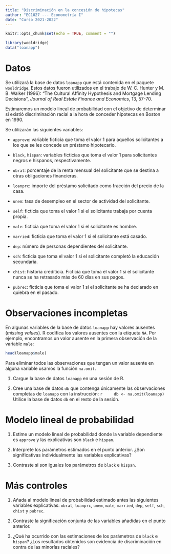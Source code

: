 ```yaml
---
title: "Discriminación en la concesión de hipotecas"
author: "EC1027 --- Econometría I"
date: "Curso 2021-2022"
---
```


```r
knitr::opts_chunk$set(echo = TRUE, comment = "")
```


```r
library(wooldridge)
data("loanapp")
```

# Datos

Se utilizará la base de datos `loanapp` que está contenida en el paquete `wooldridge`. Estos datos fueron utilizados en el trabajo de W. C. Hunter y M. B. Walker (1996): "The Cultural Affinity Hypothesis and Mortgage Lending Decisions", *Journal of Real Estate Finance and Economics*, 13, 57-70.

Estimaremos un modelo lineal de probabilidad con el objetivo de determinar si existió discriminación racial a la hora de conceder hipotecas en Boston en 1990.

Se utilizarán las siguientes variables:

- `approve`: variable ficticia que toma el valor 1 para aquellos solicitantes a los que se les concede un préstamo hipotecario.

- `black`, `hispan`: variables ficticias que toma el valor 1 para solicitantes negros e hispanos, respectivamente.

- `obrat`: porcentaje de la renta mensual del solicitante que se destina a otras obligaciones financieras. 

- `loanprc`: importe del préstamo solicitado como fracción del precio de la casa.

- `unem`: tasa de desempleo en el sector de actividad del solicitante.

- `self`: ficticia que toma el valor 1 si el solicitante trabaja por cuenta propia.

- `male`: ficticia que toma el valor 1 si el solicitante es hombre.

- `married`: ficticia que toma el valor 1 si el solicitante está casado.

- `dep`: número de personas dependientes del solicitante.

- `sch`: ficticia que toma el valor 1 si el solicitante completó la educación secundaria.

- `chist`: historia crediticia. Ficticia que toma el valor 1 si el solicitante nunca se ha retrasado más de 60 días en sus pagos.

- `pubrec`: ficticia que toma el valor 1 si el solicitante se ha declarado en quiebra en el pasado.


# Observaciones incompletas

En algunas variables de la base de datos `loanapp` hay valores ausentes (*missing values*). R codifica los valores ausentes con la etiqueta `NA`. Por ejemplo, encontramos un valor ausente en la primera observación de la variable `male`:
```r
head(loanapp$male)
```

Para eliminar todos las observaciones que tengan un valor ausente en alguna variable usamos la función `na.omit`. 

1. Cargue la base de datos `loanapp` en una sesión de R.

1. Cree una base de datos `db` que contenga únicamente las observaciones completas de `loanapp` con la instrucción:
    ````r
    db <- na.omit(loanapp)
    ````
  Utilice la base de datos `db` en el resto de la sesión.

# Modelo lineal de probabilidad

1. Estime un modelo lineal de probabilidad donde la variable dependiente es `approve` y las explicativas son `black` e `hispan`.

2. Interprete los parámetros estimados en el punto anterior. ¿Son significativas individualmente las variables explicativas?

3. Contraste si son iguales los parámetros de `black` e `hispan`. 


# Más controles

1. Añada al modelo lineal de probabilidad estimado antes las siguientes variables explicativas: `obrat`, `loanprc`, `unem`, `male`, `married`, `dep`, `self`, `sch`, `chist` y `pubrec`.

2. Contraste la significación conjunta de las variables añadidas en el punto anterior.

3. ¿Qué ha ocurrido con las estimaciones de los parámetros de `black` e `hispan`? ¿Los resultados obtenidos son evidencia de discriminación en contra de las minorías raciales?
